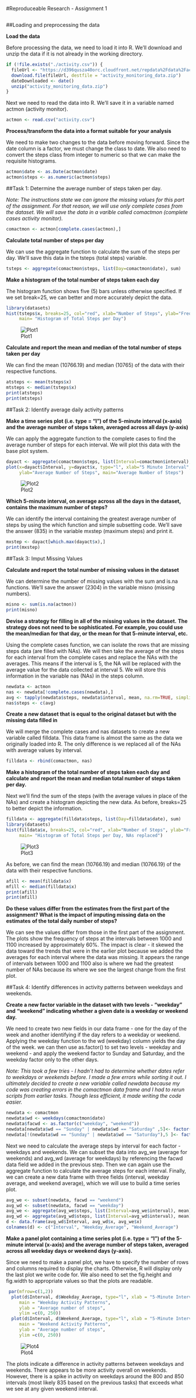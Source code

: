 
#Reproduceable Research - Assignment 1


```r
```

##Loading and preprocessing the data

**Load the data**
  
Before processing the data, we need to load it into R.
We'll download and unzip the data if it is not already in the working
directory.

```r

if (!file.exists("./activity.csv")) {
  fileUrl <- "https://d396qusza40orc.cloudfront.net/repdata%2Fdata%2Factivity.zip"
  download.file(fileUrl, destfile = "activity_monitoring_data.zip")
  dateDownloaded <- date()
  unzip("activity_monitoring_data.zip")
}
```

Next we need to read the data into R. We'll save it in a variable named actmon
(activity monitor).

```r
actmon <- read.csv("activity.csv")
```

**Process/transform the data into a format suitable for your analysis**

We need to make two changes to the data before moving forward. Since the
date column is a factor, we must change the class to date. We also need to
convert the steps class from integer to numeric so that we can make the
requisite histograms.  

```r
actmon$date <- as.Date(actmon$date)
actmon$steps <- as.numeric(actmon$steps)
```


##Task 1: Determine the average number of steps taken per day.  

*Note: The instructions state we can ignore the missing values for this part of*
*the assignment. For that reason, we will use only complete cases from the*
*dataset. We will save the data in a varible called comactmon (complete*
*cases activity monitor).*

```r
comactmon <- actmon[complete.cases(actmon),]
```

**Calculate total number of steps per day**

We can use the aggregate function to calculate the sum of the steps per day.
We'll save this data in the tsteps (total steps) variable.

```r
tsteps <- aggregate(comactmon$steps, list(Day=comactmon$date), sum)
```

**Make a histogram of the total number of steps taken each day**

The histogram function shows five (5) bars unless otherwise specified. If we
set break=25, we can better and more accurately depict the data.

```r
library(datasets)
hist(tsteps$x, breaks=25, col="red", xlab="Number of Steps", ylab="Frequency", 
     main= "Histogram of Total Steps per Day")
```

![Plot1](https://github.com/Enumasam/Reproducible-Research/blob/master/Images/plot1.png)

**Calculate and report the mean and median of the total number of steps taken**
**per day**

We can find the mean (10766.19) and median (10765) of the data with their
respective functions.

```r
atsteps <- mean(tsteps$x)
mtsteps <- median(tsteps$x)
print(atsteps)
print(mtsteps)
```

##Task 2: Identify average daily activity patterns

**Make a time series plot (i.e. type = "l") of the 5-minute interval (x-axis) and the**
**average number of steps taken, averaged across all days (y-axis)**

We can apply the aggregate function to the complete cases to find the average
number of steps for each interval. We will plot this data with the base
plot system.

```r
dayact <- aggregate(comactmon$steps, list(Interval=comactmon$interval), mean)
plot(x=dayact$Interval, y=dayact$x, type="l", xlab="5 Minute Interval",
     ylab="Average Number of Steps", main="Average Number of Steps")
```

![Plot2](https://github.com/Enumasam/Reproducible-Research/blob/master/Images/plot2.png)

**Which 5-minute interval, on average across all the days in the dataset,**
**contains the maximum number of steps?**

We can identify the interval containing the greatest average number of steps
by using the which function and simple subsetting code. We'll save the
answer (835) in the variable mxstep (maximum steps) and print it.

```r
mxstep <- dayact[which.max(dayact$x),]
print(mxstep)
```

##Task 3: Imput Missing Values

**Calculate and report the total number of missing values in the dataset**

We can determine the number of missing values with the sum and is.na
functions. We'll save the answer (2304) in the variable misno (missing numbers).

```r
misno <- sum(is.na(actmon))
print(misno)
```

**Devise a strategy for filling in all of the missing values in the dataset.**
**The strategy does not need to be sophisticated. For example, you could use**
**the mean/median for that day, or the mean for that 5-minute interval, etc.**

Using the complete cases function, we can isolate the rows that are missing
steps data (are filled with NAs). We will then take the average of the steps
for each interval from the complete cases and replace the NAs with the
averages. This means if the interval is 5, the NA will be replaced with the 
average value for the data collected at interval 5. We will store this
information in the variable nas (NAs) in the steps column.

```r
newdata <- actmon
nas <- newdata[!complete.cases(newdata),]
avg <- tapply(newdata$steps, newdata$interval, mean, na.rm=TRUE, simplify=TRUE)
nas$steps <- c(avg)
```

**Create a new dataset that is equal to the original dataset but with the**
**missing data filled in**

We will merge the complete cases and nas datasets to create a new variable
called filldata. This data frame is almost the same as the data we
originally loaded into R. The only difference is we replaced all of the NAs
with average values by interval.

```r
filldata <- rbind(comactmon, nas)
```

**Make a histogram of the total number of steps taken each day and calculate**
**and report the mean and median total number of steps taken per day.** 

Next we'll find the sum of the steps (with the average values in place of the
NAs) and create a histogram depicting the new data. As before, breaks=25
to better depict the information.

```r
filldata <- aggregate(filldata$steps, list(Day=filldata$date), sum)
library(datasets)
hist(filldata$x, breaks=25, col="red", xlab="Number of Steps", ylab="Frequency", 
     main= "Histogram of Total Steps per Day, NAs replaced")
```

![Plot3](https://github.com/Enumasam/Reproducible-Research/blob/master/Images/plot3.png)

As before, we can find the mean (10766.19) and median (10766.19) of the data
with their respective functions.

```r
afill <- mean(filldata$x)
mfill <- median(filldata$x)
print(afill)
print(mfill)
```

**Do these values differ from the estimates from the first part of the**
**assignment? What is the impact of imputing missing data on the estimates**
**of the total daily number of steps?**

We can see the values differ from those in the first part of the assignment.
The plots show the frequency of steps at the intervals between 1000 and 1100
increased by approximately 60%. The impact is clear - it skewed the data
toward the trends that were in the earlier plot because we added the averages
for each interval where the data was missing. It appears the range of intervals
between 1000 and 1100 also is where we had the greatest number of NAs because
its where we see the largest change from the first plot. 

##Task 4: Identify differences in activity patterns between weekdays and weekends.

**Create a new factor variable in the dataset with two levels - "weekday" and**
**"weekend" indicating whether a given date is a weekday or weekend day.**

We need to create two new fields in our data frame - one for the day of the week
and another identifying if the day refers to a weekday or weekend.
Applying the weekday function to the wd (weekday) column yields the day of the
week. we can then use as.factor() to set two levels - weekday and weekend - 
and apply the weekend factor to Sunday and Saturday, and the weekday factor
only to the other days.

*Note: This took a few tries - I hadn't had to determine whether dates*
*refer to weekdays or weekends before. I made a few errors while sorting it out.*
*I ultimately decided to create a new variable called newdata because my code*
*was creating errors in the comactmon data frame and I had to rerun scripts* 
*from earlier tasks. Though less efficient, it made writing the code easier.*

```r
newdata <- comactmon
newdata$wd <- weekdays(comactmon$date)
newdata$facwd <- as.factor(c("weekday", "weekend"))
newdata[newdata$wd == "Sunday" | newdata$wd == "Saturday" ,5]<- factor("weekend")
newdata[!(newdata$wd == "Sunday" | newdata$wd == "Saturday"),5 ]<- factor("weekday")
```

Next we need to calculate the average steps by interval for each factor - 
weekdays and weekends. We can subset the data into avg_we (average for
weekends) and avg_wd (average for weekdays) by referencing the facwd data field
we added in the previous step. Then we can again use the aggregate function
to calculate the average steps for each interval. Finally, we can create
a new data frame with three fields (interval, weekday average, and weekend
average), which we will use to build a time series plot.

```r
avg_we <- subset(newdata, facwd == "weekend") 
avg_wd <- subset(newdata, facwd == "weekday") 
avg_we <- aggregate(avg_we$steps, list(Interval=avg_we$interval), mean)
avg_wd <- aggregate(avg_wd$steps, list(Interval=avg_wd$interval), mean)
d <- data.frame(avg_wd$Interval, avg_wd$x, avg_we$x)
colnames(d) <- c("Interval", "Weekday_Average", "Weekend_Average")
```

**Make a panel plot containing a time series plot (i.e. type = "l") of the**
**5-minute interval (x-axis) and the average number of steps taken, averaged**
**across all weekday days or weekend days (y-axis).**

Since we need to make a panel plot, we have to specify the number of rows and
columns required to display the charts. Otherwise, R will display only the last
plot we write code for. We also need to set the fig.height and fig.width
to appropriate values so that the plots are readable.

```r
 par(mfrow=c(1,2))
  plot(d$Interval, d$Weekday_Average, type="l", xlab = "5-Minute Interval", 
     main = "Weekday Activity Patterns", 
     ylab = "Average number of steps", 
     ylim =c(0, 250))
  plot(d$Interval, d$Weekend_Average, type="l", xlab = "5-Minute Interval", 
     main = "Weekend Activity Patterns", 
     ylab = "Average number of steps", 
     ylim =c(0, 250))
```

![Plot4](https://github.com/Enumasam/Reproducible-Research/blob/master/Images/plot4.png)

The plots indicate a difference in activity patterns between weekdays and
weekends. There appears to be more activity overall on weekends. However,
there is a spike in activity on weekdays around the 800 and 850 intervals
(most likely 835 based on the previous tasks) that exceeds what we see at
any given weekend interval.

